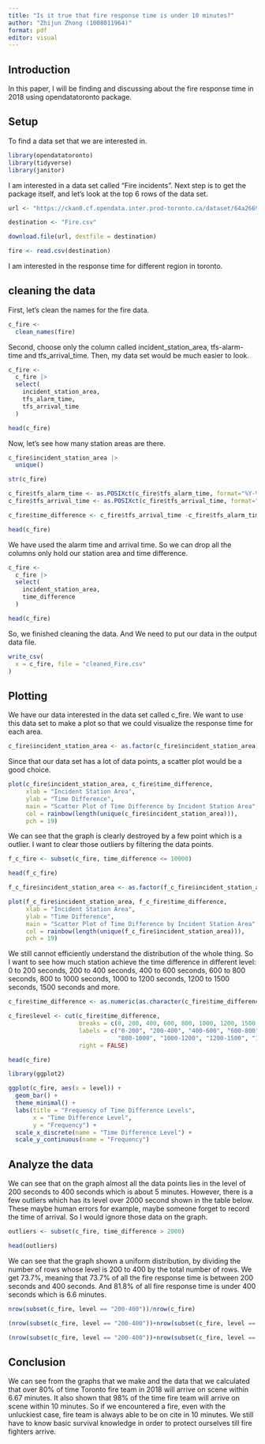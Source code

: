 ```yaml
---
title: "Is it true that fire response time is under 10 minutes?"
author: "Zhijun Zhong (1008011964)"
format: pdf
editor: visual
---
```


## Introduction

In this paper, I will be finding and discussing about the fire response time in 2018 using opendatatoronto package.

## Setup

To find a data set that we are interested in.

```r
library(opendatatoronto)
library(tidyverse)
library(janitor)
```

I am interested in a data set called "Fire incidents". Next step is to get the package itself, and let's look at the top 6 rows of the data set.

```r
url <- "https://ckan0.cf.opendata.inter.prod-toronto.ca/dataset/64a26694-01dc-4ec3-aa87-ad8509604f50/resource/1e824947-d73b-4f48-9bac-7f7f3731a6b9/download/Fire%20Incidents%20Data.csv"

destination <- "Fire.csv"

download.file(url, destfile = destination)

fire <- read.csv(destination)

```

I am interested in the response time for different region in toronto.

## cleaning the data

First, let's clean the names for the fire data.

```r
c_fire <-
  clean_names(fire)

```

Second, choose only the column called incident_station_area, tfs-alarm-time and tfs_arrival_time. Then, my data set would be much easier to look.

```r
c_fire <-
  c_fire |>
  select(
    incident_station_area,
    tfs_alarm_time, 
    tfs_arrival_time
  )

head(c_fire)
```

Now, let's see how many station areas are there.

```r
c_fire$incident_station_area |>
  unique()
```

```r
str(c_fire)

c_fire$tfs_alarm_time <- as.POSIXct(c_fire$tfs_alarm_time, format="%Y-%m-%dT%H:%M:%S", tz="UTC")
c_fire$tfs_arrival_time <- as.POSIXct(c_fire$tfs_arrival_time, format="%Y-%m-%dT%H:%M:%S", tz="UTC")
```

```r
c_fire$time_difference <- c_fire$tfs_arrival_time -c_fire$tfs_alarm_time

head(c_fire)
```

We have used the alarm time and arrival time. So we can drop all the columns only hold our station area and time difference.

```r
c_fire <-
  c_fire |>
  select(
    incident_station_area,
    time_difference
  )

head(c_fire)
```

So, we finished cleaning the data. And We need to put our data in the output data file.

```r
write_csv(
  x = c_fire, file = "cleaned_Fire.csv"
)
```

## Plotting

We have our data interested in the data set called c_fire. We want to use this data set to make a plot so that we could visualize the response time for each area.

```r
c_fire$incident_station_area <- as.factor(c_fire$incident_station_area)
```

Since that our data set has a lot of data points, a scatter plot would be a good choice.

```r
plot(c_fire$incident_station_area, c_fire$time_difference,
     xlab = "Incident Station Area",
     ylab = "Time Difference",
     main = "Scatter Plot of Time Difference by Incident Station Area",
     col = rainbow(length(unique(c_fire$incident_station_area))),
     pch = 19)
```

We can see that the graph is clearly destroyed by a few point which is a outlier. I want to clear those outliers by filtering the data points.

```r
f_c_fire <- subset(c_fire, time_difference <= 10000)

head(f_c_fire)
```

```r
f_c_fire$incident_station_area <- as.factor(f_c_fire$incident_station_area)

plot(f_c_fire$incident_station_area, f_c_fire$time_difference,
     xlab = "Incident Station Area",
     ylab = "Time Difference",
     main = "Scatter Plot of Time Difference by Incident Station Area",
     col = rainbow(length(unique(f_c_fire$incident_station_area))),
     pch = 19)
```

We still cannot efficiently understand the distribution of the whole thing. So I want to see how much station achieve the time difference in different level: 0 to 200 seconds, 200 to 400 seconds, 400 to 600 seconds, 600 to 800 seconds, 800 to 1000 seconds, 1000 to 1200 seconds, 1200 to 1500 seconds, 1500 seconds and more.

```r
c_fire$time_difference <- as.numeric(as.character(c_fire$time_difference))

c_fire$level <- cut(c_fire$time_difference,
                    breaks = c(0, 200, 400, 600, 800, 1000, 1200, 1500, Inf),
                    labels = c("0-200", "200-400", "400-600", "600-800", 
                               "800-1000", "1000-1200", "1200-1500", "1500+"),
                    right = FALSE)

head(c_fire)
```

```r
library(ggplot2)

ggplot(c_fire, aes(x = level)) +
  geom_bar() +  
  theme_minimal() +
  labs(title = "Frequency of Time Difference Levels",
       x = "Time Difference Level",
       y = "Frequency") +
  scale_x_discrete(name = "Time Difference Level") + 
  scale_y_continuous(name = "Frequency") 
```

## Analyze the data

We can see that on the graph almost all the data points lies in the level of 200 seconds to 400 seconds which is about 5 minutes. However, there is a few outliers which has its level over 2000 second shown in the table below. These maybe human errors for example, maybe someone forget to record the time of arrival. So I would ignore those data on the graph.

```r
outliers <- subset(c_fire, time_difference > 2000)

head(outliers)
```

We can see that the graph shown a uniform distribution, by dividing the number of rows whose level is 200 to 400 by the total number of rows. We get 73.7%, meaning that 73.7% of all the fire response time is between 200 seconds and 400 seconds. And 81.8% of all fire response time is under 400 seconds which is 6.6 minutes.

```r
nrow(subset(c_fire, level == "200-400"))/nrow(c_fire)

(nrow(subset(c_fire, level == "200-400"))+nrow(subset(c_fire, level == "0-200")))/nrow(c_fire)

(nrow(subset(c_fire, level == "200-400"))+nrow(subset(c_fire, level == "0-200"))+nrow(subset(c_fire, level == "400-600")))/nrow(c_fire)
```

## Conclusion

We can see from the graphs that we make and the data that we calculated that over 80% of time Toronto fire team in 2018 will arrive on scene within 6.67 minutes. It also shown that 98% of the time fire team will arrive on scene within 10 minutes. So if we encountered a fire, even with the unluckiest case, fire team is always able to be on cite in 10 minutes. We still have to know basic survival knowledge in order to protect ourselves till fire fighters arrive.
